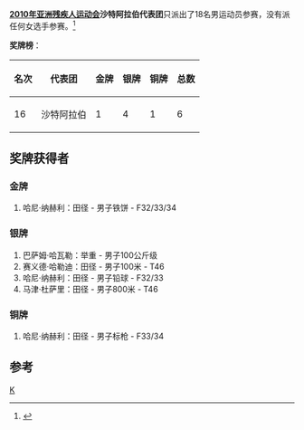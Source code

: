 '''[[2010年亚洲残疾人运动会|2010年亚洲残疾人运动会]]沙特阿拉伯代表团'''只派出了18名男运动员参赛，没有派任何女选手参赛。<ref>{{Cite web |url=http://www.gzapg2010.cn/info/CHN_CHN/ZZ/ZZE130B_@@@@@@@@@@@@@@@@@CHN_NPC=KSA.html |title=2010年广州亚残运会官方网站-沙特阿拉伯参赛项目 |accessdate=2010-12-16 |archive-date=2010-12-15 |archive-url=https://web.archive.org/web/20101215001015/http://www.gzapg2010.cn/info/CHN_CHN/ZZ/ZZE130B_%40%40%40%40%40%40%40%40%40%40%40%40%40%40%40%40%40CHN_NPC%3DKSA.html |dead-url=yes }}</ref>

'''奖牌榜'''：
{| class="wikitable"
|-
! 名次 !! 代表团 !! 金牌 !! 银牌 !! 铜牌 !! 总数
|-
| 16 || 沙特阿拉伯 || 1 || 4 || 1 || 6
|}	

==奖牌获得者==
===金牌===
#哈尼·纳赫利：田径 - 男子铁饼 - F32/33/34
===银牌===
#巴萨姆·哈瓦勒：举重 - 男子100公斤级
#赛义德·哈勒迪：田径 - 男子100米 - T46
#哈尼·纳赫利：田径 - 男子铅球 - F32/33
#马津·杜萨里：田径 -  男子800米 - T46
===铜牌===
#哈尼·纳赫利：田径 -  男子标枪 - F33/34	
==参考==
<references />

{{2010年亚洲残疾人运动会代表团}}
[[分类:2010年亚洲残疾人运动会代表团|K]]